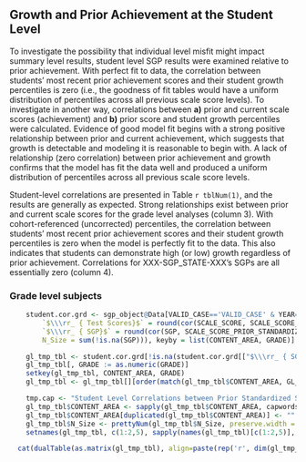 ## Growth and Prior Achievement at the Student Level

To investigate the possibility that individual level misfit might impact summary level results, student level SGP results were examined relative to prior achievement.  With perfect fit to data, the correlation between students' most recent prior achievement scores and their student growth percentiles is zero (i.e., the goodness of fit tables would have a uniform distribution of percentiles across all previous scale score levels).  To investigate in another way, correlations between **a)** prior and current scale scores (achievement) and **b)** prior score and student growth percentiles were calculated.  Evidence of good model fit begins with a strong positive relationship between prior and current achievement, which suggests that growth is detectable and modeling it is reasonable to begin with.  A lack of relationship (zero correlation) between prior achievement and growth confirms that the model has fit the data well and produced a uniform distribution of percentiles across all previous scale score levels.

Student-level correlations are presented in Table `r tblNum(1)`, and the results are generally as expected.  Strong relationships exist between prior and current scale scores for the grade level analyses (column 3).  With cohort-referenced (uncorrected) percentiles, the correlation between students' most recent prior achievement scores and their student growth percentiles is zero when the model is perfectly fit to the data.  This also indicates that students can demonstrate high (or low) growth regardless of prior achievement.  Correlations for XXX-SGP_STATE-XXX's SGPs are all essentially zero (column 4).


### Grade level subjects

```r
	student.cor.grd <- sgp_object@Data[VALID_CASE=='VALID_CASE' & YEAR==sgp_year & CONTENT_AREA %in% GL_subjects][, list(
		`$\\\rr_ { Test Scores}$` = round(cor(SCALE_SCORE, SCALE_SCORE_PRIOR_STANDARDIZED, use='pairwise.complete'), 2),
		`$\\\rr_ { SGP}$` = round(cor(SGP, SCALE_SCORE_PRIOR_STANDARDIZED, use='pairwise.complete'), 2),
		N_Size = sum(!is.na(SGP))), keyby = list(CONTENT_AREA, GRADE)]

	gl_tmp_tbl <- student.cor.grd[!is.na(student.cor.grd[["$\\\rr_ { SGP}$"]])]
	gl_tmp_tbl[, GRADE := as.numeric(GRADE)]
	setkey(gl_tmp_tbl, CONTENT_AREA, GRADE)
	gl_tmp_tbl <- gl_tmp_tbl[][order(match(gl_tmp_tbl$CONTENT_AREA, GL_subjects))]

	tmp.cap <- "Student Level Correlations between Prior Standardized Scale Score and 1) Current Scale Score and 2) SGP."
	gl_tmp_tbl$CONTENT_AREA <- sapply(gl_tmp_tbl$CONTENT_AREA, capwords, USE.NAMES=FALSE)
	gl_tmp_tbl$CONTENT_AREA[duplicated(gl_tmp_tbl$CONTENT_AREA)] <- ""
	gl_tmp_tbl$N_Size <- prettyNum(gl_tmp_tbl$N_Size, preserve.width = "individual", big.mark=',')
	setnames(gl_tmp_tbl, c(1:2,5), sapply(names(gl_tmp_tbl)[c(1:2,5)], capwords))

  cat(dualTable(as.matrix(gl_tmp_tbl), align=paste(rep('r', dim(gl_tmp_tbl)[2]), collapse=''), caption = tmp.cap, use.xtable = TRUE))
```
